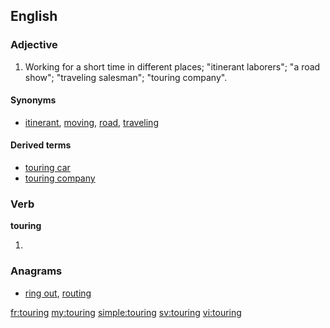 ==English==

===Adjective===
{{en-adj|-}}

# Working for a short time in different places; "itinerant laborers"; "a road show"; "traveling salesman"; "touring company".

====Synonyms====
* [[itinerant]], [[moving]], [[road]], [[traveling]]

====Derived terms====
* [[touring car]]
* [[touring company]]

===Verb===
'''touring'''

# {{present participle of|tour}}

===Anagrams===
* [[ring out#English|ring out]], [[routing#English|routing]]

[[fr:touring]]
[[my:touring]]
[[simple:touring]]
[[sv:touring]]
[[vi:touring]]